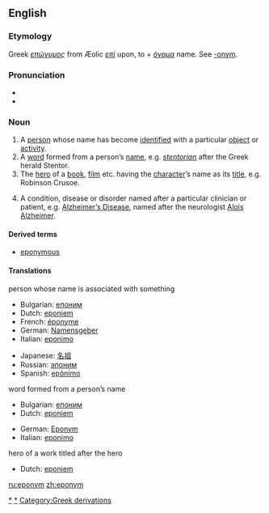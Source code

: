 ==English==

===Etymology===
Greek ''[[επώνυμος]]'' from Æolic ''[[επί]]'' upon, to + ''[[όνομα]]'' name.  See [[-onym]].

===Pronunciation===
*{{IPA|/ˈɛpənɪm/}}
*{{audio|en-us-eponym.ogg|Audio (US)}}

===Noun===
{{wikipediapar|Eponym}}
{{en-noun}}
# A [[person]] whose name has become [[identified]] with a particular [[object]] or [[activity]].
# <!--{{italbrac|usage conflict}}<!----> A [[word]] formed from a person’s [[name]], e.g. ''[[stentorian]]'' after the Greek herald Stentor.
# The [[hero]] of a [[book]], [[film]] etc. having the [[character]]’s name as its [[title]], e.g. Robinson Crusoe.
# {{italbrac|healthcare}} A condition, disease or disorder named after a particular clinician or patient, e.g. [[Alzheimer's Disease|Alzheimer’s Disease]], named after the neurologist [[w:Alois Alzheimer|Alois Alzheimer]].

<!-- commented out because the OED addition series just lists this as a sense without any problems. what does "strict usage" mean anyway?
====Usage notes====
In strict usage, ''eponym'' refers to the original name upon which a word is based, and not to the word derived from that name.  Ignoring capitalization issues, the term has also come to refer to the thing so named.  
-->

====Derived terms====
*[[eponymous]]

====Translations====
;person whose name is associated with something 
{{top}}
*Bulgarian: [[епоним]] {{m}}
*Dutch: [[eponiem]] {{n}}
*French: [[éponyme]] {{m}}
*German: [[Namensgeber]] {{m}}
*Italian: [[eponimo]] {{m}}
{{mid}}
*Japanese: [[名祖]]
*Russian: [[эпоним]] {{m}}
*Spanish: [[epónimo]]
{{bottom}}

;word formed from a person’s name
{{top}}
*Bulgarian: [[епоним]] {{m}}
*Dutch: [[eponiem]] {{n}}
{{mid}}
*German: [[Eponym]] {{n}}
*Italian: [[eponimo]] {{m}}
{{bottom}}

;hero of a work titled after the hero 
{{top}}
*Dutch: [[eponiem]] {{n}}
{{mid}}
{{bottom}}

[[Category:Eponymous terms|*]]
[[Category:Eponyms|*]]
[[Category:Greek derivations]]

[[ru:eponym]]
[[zh:eponym]]